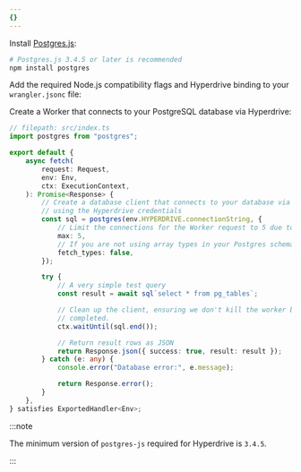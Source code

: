 ```yaml
---
{}
---
```



Install [Postgres.js](https://github.com/porsager/postgres):

```sh
# Postgres.js 3.4.5 or later is recommended
npm install postgres
```

Add the required Node.js compatibility flags and Hyperdrive binding to your `wrangler.jsonc` file:

<Render file="hyperdrive-node-compatibility-requirement" product="hyperdrive"/>

Create a Worker that connects to your PostgreSQL database via Hyperdrive:

```ts
// filepath: src/index.ts
import postgres from "postgres";

export default {
	async fetch(
		request: Request,
		env: Env,
		ctx: ExecutionContext,
	): Promise<Response> {
		// Create a database client that connects to your database via Hyperdrive
		// using the Hyperdrive credentials
		const sql = postgres(env.HYPERDRIVE.connectionString, {
			// Limit the connections for the Worker request to 5 due to Workers' limits on concurrent external connections
			max: 5,
			// If you are not using array types in your Postgres schema, disable `fetch_types` to avoid an additional round-trip (unnecessary latency)
			fetch_types: false,
		});

		try {
			// A very simple test query
			const result = await sql`select * from pg_tables`;

			// Clean up the client, ensuring we don't kill the worker before that is
			// completed.
			ctx.waitUntil(sql.end());

			// Return result rows as JSON
			return Response.json({ success: true, result: result });
		} catch (e: any) {
			console.error("Database error:", e.message);

			return Response.error();
		}
	},
} satisfies ExportedHandler<Env>;
```

:::note

The minimum version of `postgres-js` required for Hyperdrive is `3.4.5`.

:::
